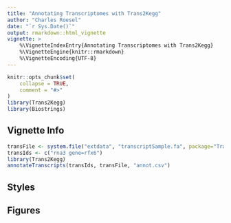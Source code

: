 ```yaml
---
title: "Annotating Transcriptomes with Trans2Kegg"
author: "Charles Roesel"
date: "`r Sys.Date()`"
output: rmarkdown::html_vignette
vignette: >
    %\VignetteIndexEntry{Annotating Transcriptomes with Trans2Kegg}
    %\VignetteEngine{knitr::rmarkdown}
    %\VignetteEncoding{UTF-8}
---
```


```r
knitr::opts_chunk$set(
    collapse = TRUE,
    comment = "#>"
)
library(Trans2Kegg)
library(Biostrings)
```

## Vignette Info

```r
transFile <- system.file("extdata", "transcriptSample.fa", package="Trans2Kegg")
transIds <- c("rna3 gene=rfx6")
library(Trans2Kegg)
annotateTranscripts(transIds, transFile, "annot.csv")
```
## Styles

## Figures


